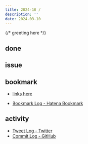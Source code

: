 ```yaml
---
title: 2024-10 / 
description: ''
date: 2024-03-10
---
```


{/* greeting here */}

## done

### 

## issue

### 

## bookmark

- [links here]()


- [Bookmark Log - Hatena Bookmark](https://b.hatena.ne.jp/Ryo_K/bookmark)

## activity

<Tweet tweetLink="" />
<Instagram instagramId="" />
<YouTube youTubeId="" />

- [Tweet Log - Twitter](https://twitter.com/search?q=(from%3Alegnoh)%20until%3A2024-03-10%20since%3A2024-03-04%20-filter%3Areplies&src=typed_query)
- [Commit Log - GitHub](https://github.com/legnoh?tab=overview&from=2024-03-04&to=2024-03-10)
